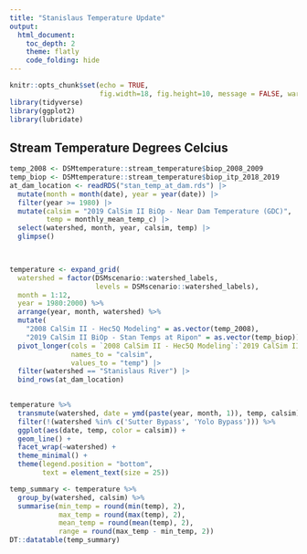 ```yaml
---
title: "Stanislaus Temperature Update"
output: 
  html_document:
    toc_depth: 2
    theme: flatly
    code_folding: hide
---
```


```r
knitr::opts_chunk$set(echo = TRUE, 
                      fig.width=18, fig.height=10, message = FALSE, warning = FALSE)
library(tidyverse)
library(ggplot2)
library(lubridate)
```

## Stream Temperature Degrees Celcius 
```r
temp_2008 <- DSMtemperature::stream_temperature$biop_2008_2009
temp_biop <- DSMtemperature::stream_temperature$biop_itp_2018_2019
at_dam_location <- readRDS("stan_temp_at_dam.rds") |> 
  mutate(month = month(date), year = year(date)) |> 
  filter(year >= 1980) |> 
  mutate(calsim = "2019 CalSim II BiOp - Near Dam Temperature (GDC)",
         temp = monthly_mean_temp_c) |> 
  select(watershed, month, year, calsim, temp) |> 
  glimpse()
  


temperature <- expand_grid(
  watershed = factor(DSMscenario::watershed_labels, 
                     levels = DSMscenario::watershed_labels),
  month = 1:12,
  year = 1980:2000) %>%
  arrange(year, month, watershed) %>%
  mutate(
    "2008 CalSim II - Hec5Q Modeling" = as.vector(temp_2008),
    "2019 CalSim II BiOp - Stan Temps at Ripon" = as.vector(temp_biop)) |> 
  pivot_longer(cols = `2008 CalSim II - Hec5Q Modeling`:`2019 CalSim II BiOp - Stan Temps at Ripon`, 
               names_to = "calsim", 
               values_to = "temp") |> 
  filter(watershed == "Stanislaus River") |> 
  bind_rows(at_dam_location)
  
```

```r
temperature %>% 
  transmute(watershed, date = ymd(paste(year, month, 1)), temp, calsim) %>% 
  filter(!(watershed %in% c('Sutter Bypass', 'Yolo Bypass'))) %>% 
  ggplot(aes(date, temp, color = calsim)) +
  geom_line() +
  facet_wrap(~watershed) + 
  theme_minimal() + 
  theme(legend.position = "bottom",
        text = element_text(size = 25))

temp_summary <- temperature %>% 
  group_by(watershed, calsim) %>%
  summarise(min_temp = round(min(temp), 2),
            max_temp = round(max(temp), 2),
            mean_temp = round(mean(temp), 2),
            range = round(max_temp - min_temp, 2))
DT::datatable(temp_summary)
```




